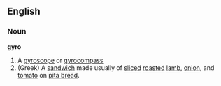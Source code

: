 ==English==

===Noun===

'''gyro'''
#A [[gyroscope]] or [[gyrocompass]]
#(Greek) A [[sandwich]] made usually of [[slice]]d [[roast]]ed [[lamb]], [[onion]], and [[tomato]] on [[pita bread]].